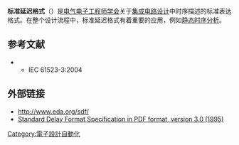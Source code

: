 '''标准延迟格式'''（{{lang-en|'''Standard Delay Format, SDF'''}}）是[[电气电子工程师学会|电气电子工程师学会]]关于[[集成电路设计|集成电路设计]]中时序描述的标准表达格式。在整个设计流程中，标准延迟格式有着重要的应用，例如[[静态时序分析|静态时序分析]]。

== 参考文献 ==
*{{cite journal|journal=IEEE Std 1497-2001|title=IEEE Standard for Standard Delay Format (SDF) for the Electronic Design Process|date=2001|pages=0_1–|doi=10.1109/ieeestd.2001.93359|url=http://ieeexplore.ieee.org/document/972829/|accessdate=2018-04-02|archive-date=2020-11-26|archive-url=https://web.archive.org/web/20201126074045/https://ieeexplore.ieee.org/document/972829|dead-url=no}}
**IEC 61523-3:2004 {{cite journal|journal=IEC 61523-3 First edition 2004-09; IEEE 1497|title=IEC/IEEE Delay and Power Calculation Standards - Part 3: Standard Delay Format (SDF) for the Electronic Design Process (Adoption of IEEE Std 1497-2001)|date=2004|pages=0_1–94|doi=10.1109/ieeestd.2004.95750|url=http://ieeexplore.ieee.org/document/1405846/|accessdate=2018-04-02|archive-date=2018-06-23|archive-url=https://web.archive.org/web/20180623122724/https://ieeexplore.ieee.org/document/1405846/|dead-url=no}}

== 外部链接 ==
*http://www.eda.org/sdf/ {{Wayback|url=http://www.eda.org/sdf/ |date=20130524215112 }}
*[http://www.eda.org/sdf/sdf_3.0.pdf Standard Delay Format Specification in PDF format, version 3.0 (1995)] {{Wayback|url=http://www.eda.org/sdf/sdf_3.0.pdf |date=20131104211358 }}
{{IEEE標準}}
[[Category:電子設計自動化|Category:電子設計自動化]]